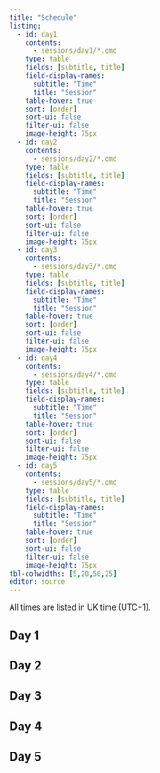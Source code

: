 ```yaml
---
title: "Schedule"
listing:
  - id: day1
    contents:
      - sessions/day1/*.qmd
    type: table
    fields: [subtitle, title]
    field-display-names:
      subtitle: "Time"
      title: "Session"
    table-hover: true
    sort: [order]
    sort-ui: false
    filter-ui: false
    image-height: 75px
  - id: day2
    contents:
      - sessions/day2/*.qmd
    type: table
    fields: [subtitle, title]
    field-display-names:
      subtitle: "Time"
      title: "Session"
    table-hover: true
    sort: [order]
    sort-ui: false
    filter-ui: false
    image-height: 75px
  - id: day3
    contents:
      - sessions/day3/*.qmd
    type: table
    fields: [subtitle, title]
    field-display-names:
      subtitle: "Time"
      title: "Session"
    table-hover: true
    sort: [order]
    sort-ui: false
    filter-ui: false
    image-height: 75px
  - id: day4
    contents:
      - sessions/day4/*.qmd
    type: table
    fields: [subtitle, title]
    field-display-names:
      subtitle: "Time"
      title: "Session"
    table-hover: true
    sort: [order]
    sort-ui: false
    filter-ui: false
    image-height: 75px
  - id: day5
    contents:
      - sessions/day5/*.qmd
    type: table
    fields: [subtitle, title]
    field-display-names:
      subtitle: "Time"
      title: "Session"
    table-hover: true
    sort: [order]
    sort-ui: false
    filter-ui: false
    image-height: 75px
tbl-colwidths: [5,20,50,25]
editor: source
---
```


All times are listed in UK time (UTC+1).

## Day 1

::: {#day1}
:::

## Day 2

::: {#day2}
:::

## Day 3

::: {#day3}
:::

## Day 4

::: {#day4}
:::

## Day 5

::: {#day5}
:::


<!-- Day 1: The basics of time series -->
<!-- Session 1. Basics of time series and data structures -->
<!-- Session 2. Time series patterns and basic graphics -->
<!-- Day 2: Time series exploration -->
<!-- Session 1. Recap day 1, transforming / adjusting time series -->
<!-- Session 2. Computing and visualizing features (features) -->
<!-- Day 3: The basics of forecasting -->
<!-- Session 1. Basic modeling / forecasting -->
<!-- Session 2. Forecasting with regression, how to represent temporal structure with regressors -->
<!-- Day 4: Forecasting temporal patterns -->
<!-- Session 1. ETS, building on recap of temporal regressors. -->
<!-- Session 2. ARIMA -->
<!-- Day 5: Evaluating model performance -->
<!-- Session 1. Recap forecasting methods, basic training and test accuracy -->
<!-- Session 2. Advanced performance evaluation: residual diagnostics and cross validation -->